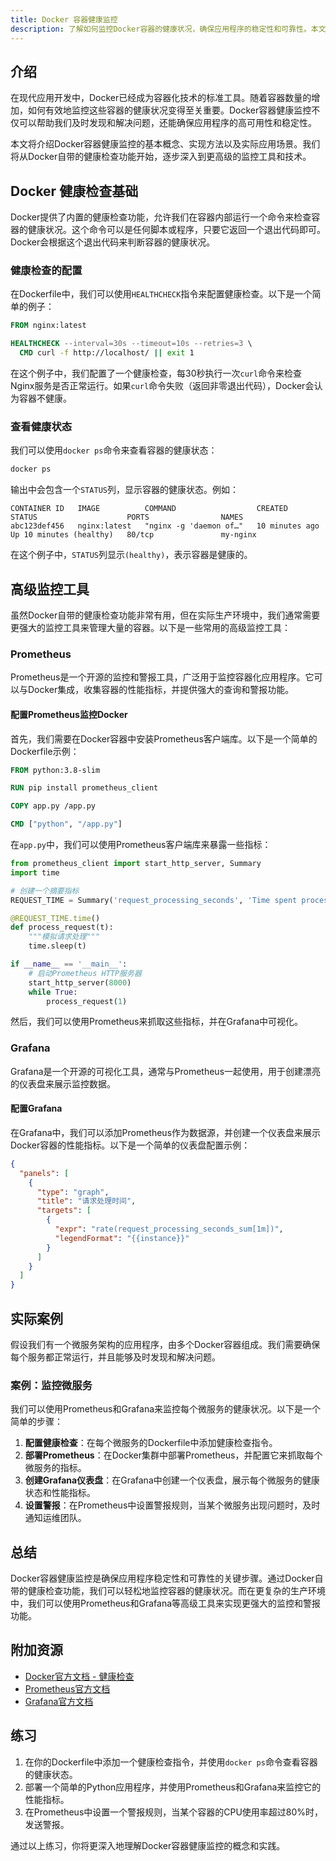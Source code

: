 ```yaml
---
title: Docker 容器健康监控
description: 了解如何监控Docker容器的健康状况，确保应用程序的稳定性和可靠性。本文将从基础概念讲起，逐步深入，并提供实际案例和代码示例。
---
```


## 介绍

在现代应用开发中，Docker已经成为容器化技术的标准工具。随着容器数量的增加，如何有效地监控这些容器的健康状况变得至关重要。Docker容器健康监控不仅可以帮助我们及时发现和解决问题，还能确保应用程序的高可用性和稳定性。

本文将介绍Docker容器健康监控的基本概念、实现方法以及实际应用场景。我们将从Docker自带的健康检查功能开始，逐步深入到更高级的监控工具和技术。

## Docker 健康检查基础

Docker提供了内置的健康检查功能，允许我们在容器内部运行一个命令来检查容器的健康状况。这个命令可以是任何脚本或程序，只要它返回一个退出代码即可。Docker会根据这个退出代码来判断容器的健康状况。

### 健康检查的配置

在Dockerfile中，我们可以使用`HEALTHCHECK`指令来配置健康检查。以下是一个简单的例子：

```dockerfile
FROM nginx:latest

HEALTHCHECK --interval=30s --timeout=10s --retries=3 \
  CMD curl -f http://localhost/ || exit 1
```

在这个例子中，我们配置了一个健康检查，每30秒执行一次`curl`命令来检查Nginx服务是否正常运行。如果`curl`命令失败（返回非零退出代码），Docker会认为容器不健康。

### 查看健康状态

我们可以使用`docker ps`命令来查看容器的健康状态：

```bash
docker ps
```

输出中会包含一个`STATUS`列，显示容器的健康状态。例如：

```
CONTAINER ID   IMAGE          COMMAND                  CREATED          STATUS                    PORTS                NAMES
abc123def456   nginx:latest   "nginx -g 'daemon of…"   10 minutes ago   Up 10 minutes (healthy)   80/tcp               my-nginx
```

在这个例子中，`STATUS`列显示`(healthy)`，表示容器是健康的。

## 高级监控工具

虽然Docker自带的健康检查功能非常有用，但在实际生产环境中，我们通常需要更强大的监控工具来管理大量的容器。以下是一些常用的高级监控工具：

### Prometheus

Prometheus是一个开源的监控和警报工具，广泛用于监控容器化应用程序。它可以与Docker集成，收集容器的性能指标，并提供强大的查询和警报功能。

#### 配置Prometheus监控Docker

首先，我们需要在Docker容器中安装Prometheus客户端库。以下是一个简单的Dockerfile示例：

```dockerfile
FROM python:3.8-slim

RUN pip install prometheus_client

COPY app.py /app.py

CMD ["python", "/app.py"]
```

在`app.py`中，我们可以使用Prometheus客户端库来暴露一些指标：

```python
from prometheus_client import start_http_server, Summary
import time

# 创建一个摘要指标
REQUEST_TIME = Summary('request_processing_seconds', 'Time spent processing request')

@REQUEST_TIME.time()
def process_request(t):
    """模拟请求处理"""
    time.sleep(t)

if __name__ == '__main__':
    # 启动Prometheus HTTP服务器
    start_http_server(8000)
    while True:
        process_request(1)
```

然后，我们可以使用Prometheus来抓取这些指标，并在Grafana中可视化。

### Grafana

Grafana是一个开源的可视化工具，通常与Prometheus一起使用，用于创建漂亮的仪表盘来展示监控数据。

#### 配置Grafana

在Grafana中，我们可以添加Prometheus作为数据源，并创建一个仪表盘来展示Docker容器的性能指标。以下是一个简单的仪表盘配置示例：

```json
{
  "panels": [
    {
      "type": "graph",
      "title": "请求处理时间",
      "targets": [
        {
          "expr": "rate(request_processing_seconds_sum[1m])",
          "legendFormat": "{{instance}}"
        }
      ]
    }
  ]
}
```

## 实际案例

假设我们有一个微服务架构的应用程序，由多个Docker容器组成。我们需要确保每个服务都正常运行，并且能够及时发现和解决问题。

### 案例：监控微服务

我们可以使用Prometheus和Grafana来监控每个微服务的健康状况。以下是一个简单的步骤：

1. **配置健康检查**：在每个微服务的Dockerfile中添加健康检查指令。
2. **部署Prometheus**：在Docker集群中部署Prometheus，并配置它来抓取每个微服务的指标。
3. **创建Grafana仪表盘**：在Grafana中创建一个仪表盘，展示每个微服务的健康状态和性能指标。
4. **设置警报**：在Prometheus中设置警报规则，当某个微服务出现问题时，及时通知运维团队。

## 总结

Docker容器健康监控是确保应用程序稳定性和可靠性的关键步骤。通过Docker自带的健康检查功能，我们可以轻松地监控容器的健康状况。而在更复杂的生产环境中，我们可以使用Prometheus和Grafana等高级工具来实现更强大的监控和警报功能。

## 附加资源

- [Docker官方文档 - 健康检查](https://docs.docker.com/engine/reference/builder/#healthcheck)
- [Prometheus官方文档](https://prometheus.io/docs/)
- [Grafana官方文档](https://grafana.com/docs/)

## 练习

1. 在你的Dockerfile中添加一个健康检查指令，并使用`docker ps`命令查看容器的健康状态。
2. 部署一个简单的Python应用程序，并使用Prometheus和Grafana来监控它的性能指标。
3. 在Prometheus中设置一个警报规则，当某个容器的CPU使用率超过80%时，发送警报。

通过以上练习，你将更深入地理解Docker容器健康监控的概念和实践。